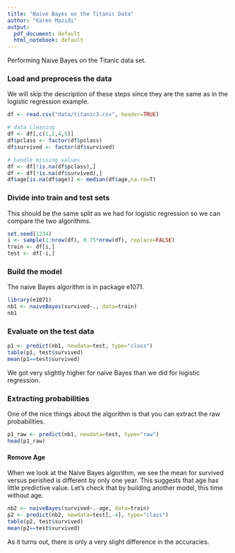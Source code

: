 ```yaml
---
title: "Naive Bayes on the Titanic Data"
author: "Karen Mazidi"
output:
  pdf_document: default
  html_notebook: default
---
```


Performing Naive Bayes on the Titanic data set.

### Load and preprocess the data

We will skip the description of these steps since they are the same as in the logistic regression example.

```r
df <- read.csv("data/titanic3.csv", header=TRUE)

# data cleaning
df <- df[,c(1,2,4,5)]
df$pclass <- factor(df$pclass)
df$survived <- factor(df$survived)

# handle missing values
df <- df[!is.na(df$pclass),]
df <- df[!is.na(df$survived),]
df$age[is.na(df$age)] <- median(df$age,na.rm=T)
```


### Divide into train and test sets 

This should be the same split as we had for logistic regression so we can compare the two algorithms.


```r
set.seed(1234)
i <- sample(1:nrow(df), 0.75*nrow(df), replace=FALSE)
train <- df[i,]
test <- df[-i,]

```
### Build the model

The naive Bayes algorithm is in package e1071.

```r

library(e1071)
nb1 <- naiveBayes(survived~., data=train)
nb1
```

### Evaluate on the test data

```r

p1 <- predict(nb1, newdata=test, type="class")
table(p1, test$survived)
mean(p1==test$survived)


```



We got very slightly higher for naive Bayes than we did for logistic regression. 

### Extracting probabilities

One of the nice things about the algorithm is that you can extract the raw probabilities.

```r
p1_raw <- predict(nb1, newdata=test, type="raw")
head(p1_raw)

```

#### Remove Age

When we look at the Naive Bayes algorithm, we see the mean for survived versus perished is different by only one year. This suggests that age has little predictive value. Let's check that by building another model, this time without age.

```r
nb2 <- naiveBayes(survived~.-age, data=train)
p2 <- predict(nb2, newdata=test[,-4], type="class")
table(p2, test$survived)
mean(p2==test$survived)
```

As it turns out, there is only a very slight difference in the accuracies.